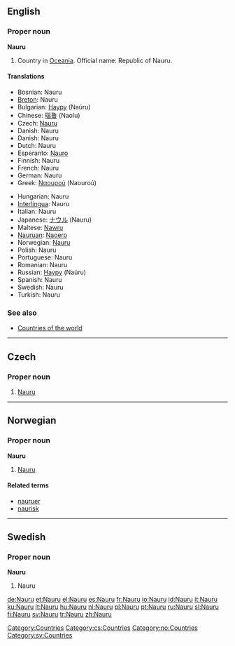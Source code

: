 {{see|nauru}}
==English==
{{wikipedia}}

===Proper noun===
'''Nauru'''

# Country in [[Oceania]]. Official name: Republic of Nauru.

====Translations====
{{top}}
*Bosnian: Nauru {{m}}
*[[Breton]]: Nauru
*Bulgarian: [[Науру]] (Naúru)
*Chinese: [[瑙鲁]] (Naolu)
* Czech: [[#Czech|Nauru]]
*Danish: Nauru
*Danish: Nauru
*Dutch: Nauru
*Esperanto: [[Nauro]]
*Finnish: Nauru
*French: Nauru
*German: Nauru
*Greek: [[Ναουρού]] (Naouroú)
{{mid}}
*Hungarian: Nauru
*[[Interlingua]]: Nauru
*Italian: Nauru
*Japanese: [[ナウル]] (Nauru)
*Maltese: [[Nawru]]
*[[Nauruan]]: [[Naoero]]
*Norwegian: [[#Norwegian|Nauru]]
*Polish: Nauru
*Portuguese: Nauru {{m}}
*Romanian: Nauru {{n}}
*Russian: [[Науру]] (Naúru)
*Spanish: Nauru {{m}}
*Swedish: Nauru
*Turkish: Nauru
{{bottom}}

===See also===
*[[Countries of the world]]

[[Category:Countries]]

----

==Czech==

===Proper noun===
{{cs-proper noun|g=}}

# [[#English|Nauru]]

[[Category:cs:Countries]]
----
==Norwegian==

===Proper noun===
'''Nauru'''

# [[#English|Nauru]]

====Related terms====
*[[nauruer]]
*[[naurisk]]

[[Category:no:Countries]]

----

==Swedish==

===Proper noun===
'''Nauru'''

# Nauru

[[Category:sv:Countries]]

[[de:Nauru]]
[[et:Nauru]]
[[el:Nauru]]
[[es:Nauru]]
[[fr:Nauru]]
[[io:Nauru]]
[[id:Nauru]]
[[it:Nauru]]
[[ku:Nauru]]
[[lt:Nauru]]
[[hu:Nauru]]
[[nl:Nauru]]
[[pl:Nauru]]
[[pt:Nauru]]
[[ru:Nauru]]
[[sl:Nauru]]
[[fi:Nauru]]
[[sv:Nauru]]
[[tr:Nauru]]
[[zh:Nauru]]